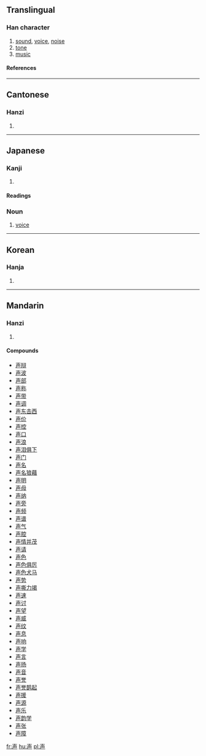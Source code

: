 {{see|聲}}

==Translingual==
===Han character===
{{Han char|rn=33|rad=士|as=04|sn=7|four=|canj=土日竹 (GAH)}}
# [[sound]], [[voice]], [[noise]]
# [[tone]]
# [[music]]
====References====
{{Han ref|kx=0243.040|dkj=05645|dj=0483.060|hdz=10429.010|uh=58F0|ud=22768}}
----
==Cantonese==
===Hanzi===
{{yue-hanzi|jyut=|y=seng1, sing1}}
# {{defn|Cantonese}}
----
== Japanese ==
=== Kanji ===
{{ja-kanji|grade=|rs=士04}}
# {{defn|Japanese}} 
====Readings====
{{ja-readings|on=[[せい]] ([[sei]]), [[しょう]] ([[shō]])|kun=[[こえ]] ([[koe]])}}
===Noun===
{{janoun|こえ|koe}}
# [[voice]]
----
==Korean==
===Hanja===
{{ko-hanja|hangeul=성|rv=seong|mr=sŏng}}
# {{defn|Korean}}

----
==Mandarin==
===Hanzi===
{{cmn-hanzi|tra=聲|pin=[[shēng]] (sheng1)|wg=sheng<sup>1</sup>}}
# {{defn|Mandarin}}

====Compounds====
*[[声辩]]
*[[声波]]
*[[声部]]
*[[声称]]
*[[声带]]
*[[声调]]
*[[声东击西]]
*[[声价]]
*[[声控]]
*[[声口]]
*[[声浪]]
*[[声泪俱下]]
*[[声门]]
*[[声名]]
*[[声名狼藉]]
*[[声明]]
*[[声母]]
*[[声纳]]
*[[声旁]]
*[[声频]]
*[[声谱]]
*[[声气]]
*[[声腔]]
*[[声情并茂]]
*[[声请]]
*[[声色]]
*[[声色俱厉]]
*[[声色犬马]]
*[[声势]]
*[[声嘶力竭]]
*[[声速]]
*[[声讨]]
*[[声望]]
*[[声威]]
*[[声纹]]
*[[声息]]
*[[声响]]
*[[声学]]
*[[声言]]
*[[声扬]]
*[[声音]]
*[[声誉]]
*[[声誉鹊起]]
*[[声援]]
*[[声源]]
*[[声乐]]
*[[声韵学]]
*[[声张]]
*[[声障]]

[[fr:声]]
[[hu:声]]
[[pl:声]]